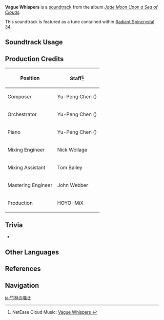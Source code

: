 {{Soundtrack Infobox
|image          = Jade Moon Upon a Sea of Clouds.png
|album          = Jade Moon Upon a Sea of Clouds
|disc           = 1
|number         = 22
|featured       =
|featured2      =
|featured3      =
|featured_disc  =
|featured_disc2 =
|featured_disc3 =
|youtube_id     = VNBmCln8m6s
|spotify_id     = 2XLG1ZwKkG9UUfDMjuwAeH
|previous       = Gentle Rain
|next           = Legends Swept Away
}}
'''Vague Whispers''' is a [[soundtrack]] from the album ''[[Jade Moon Upon a Sea of Clouds]]''.

This soundtrack is featured as a tune contained within [[Radiant Spincrystal 34]].

==Soundtrack Usage==
{{Soundtrack Usage
|location = Bishui Plain;;Stone Gate
|teapot   = 34
}}

==Production Credits==
{| class="wikitable"
! Position
! Staff<ref>NetEase Cloud Music: [https://music.163.com/#/song?id=1492276417 Vague Whispers {{zh|竹林的轻语}}]</ref>
|-
! Composer
| Yu-Peng Chen ({{zh|陈致逸}})
|-
! Orchestrator
| Yu-Peng Chen ({{zh|陈致逸}})
|-
! Piano
| Yu-Peng Chen ({{zh|陈致逸}})
|-
! Mixing Engineer
| Nick Wollage
|-
! Mixing Assistant
| Tom Bailey
|-
! Mastering Engineer
| John Webber
|-
! Production
| HOYO-MiX
|}

==Trivia==
* {{Transclude|Winding River|BishuiTheme|section=1}}

==Other Languages==
{{Other Languages
|en      = Vague Whispers
|zhs     = 竹林的轻语
|zhs_rm  = Zhúlín de Qīngyǔ
|zht     = 竹林的輕語
|zht_rm  = Zhúlín de Qīngyǔ
|zh_tl   = The Gentle Whispers of the Bamboo Forest
|ja      = 竹林の囁き
|ja_rm   = Chikurin no Sasayaki
|ja_tl   = Whispers of the Bamboo Forests
|ko      = Vague Whispers<ref name="RS">{{Ref/Item|Radiant Spincrystal 34|note=Korean, Spanish, French, Russian, Thai, Vietnamese, German, Indonesian, Portuguese, Turkish}}</ref>
|es      = Vague Whispers<ref name="RS" />
|fr      = Vague Whispers<ref name="RS" />
|ru      = Vague Whispers<ref name="RS" />
|th      = Vague Whispers<ref name="RS" />
|vi      = Lời Thì Thầm Trong Rừng {{tt|Trúc|竹}}<ref name="RS" />
|de      = Vague Whispers<ref name="RS" />
|id      = Vague Whispers<ref name="RS" />
|pt      = Vague Whispers<ref name="RS" />
|tr      = Vague Whispers<ref name="RS" />
}}

==References==
{{Reflist}}

==Navigation==
{{Soundtrack Navbox|Jade Moon Upon a Sea of Clouds}}

[[ja:竹林の囁き]]